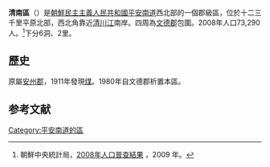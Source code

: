 {{Infobox  Korean settlement
| context = north
| img = DPRK2006_Pyongnam-Chongnam.PNG
| hangul = 청남구
| hanja = {{linktext|淸|南|區}}
|rr=Cheongnam-gu
|mr=Ch'ŏngnam-gu
|  pop = 73,290
| popyear = 2008
|  divs = 9洞、2里
}}
'''清南區'''（{{kor|諺=청남구|漢=淸南區|羅=Chŏngnam gu|f=y}}）是[[朝鮮民主主義人民共和國|朝鮮民主主義人民共和國]][[平安南道|平安南道]]西北部的一個郡級區，位於十二三千里平原北部，西北角靠近[[清川江|清川江]]南岸。四周為[[文德郡|文德郡]]包圍。2008年人口73,290人。<ref>朝鮮中央統計局，[http://unstats.un.org/unsd/demographic/sources/census/2010_PHC/North_Korea/Final%20national%20census%20report.pdf 2008年人口普查結果] {{Wayback|url=http://unstats.un.org/unsd/demographic/sources/census/2010_PHC/North_Korea/Final%20national%20census%20report.pdf |date=20100331091148 }}，2009 年。</ref>下分6洞、2里。

== 歷史 ==
原屬[[安州市|安州郡]]，1911年發現[[煤|煤]]。1980年自文德郡析置本區。

== 参考文献 ==
<div class="references-small">
<references></references>
</div>
{{地理小作品}}
{{平安南道行政區劃}}

{{DEFAULTSORT:Chongnam-gu}}
[[Category:平安南道的區|Category:平安南道的區]]
